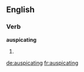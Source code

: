 
==English==

===Verb===
'''auspicating'''

# {{present participle of|auspicate}}

[[de:auspicating]]
[[fr:auspicating]]